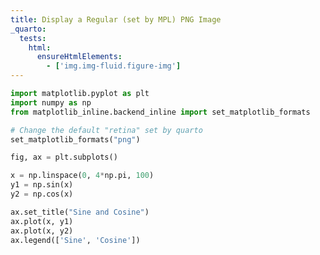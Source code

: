 ```yaml
---
title: Display a Regular (set by MPL) PNG Image
_quarto:
  tests:
    html:
      ensureHtmlElements:
        - ['img.img-fluid.figure-img']
---
```


```python
import matplotlib.pyplot as plt
import numpy as np
from matplotlib_inline.backend_inline import set_matplotlib_formats

# Change the default "retina" set by quarto
set_matplotlib_formats("png")

fig, ax = plt.subplots()

x = np.linspace(0, 4*np.pi, 100)
y1 = np.sin(x)
y2 = np.cos(x)

ax.set_title("Sine and Cosine")
ax.plot(x, y1)
ax.plot(x, y2)
ax.legend(['Sine', 'Cosine'])
```

